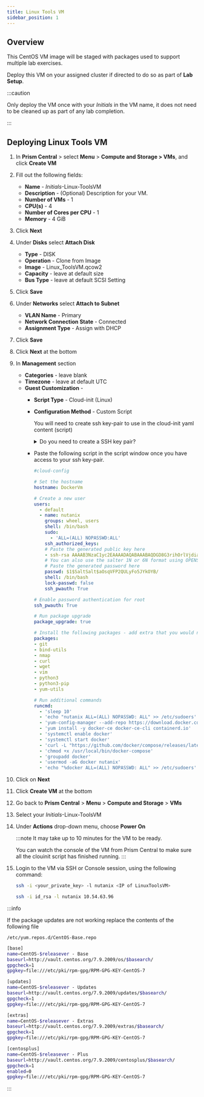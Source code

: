 ```yaml
---
title: Linux Tools VM
sidebar_position: 1
---
```


## Overview

This CentOS VM image will be staged with packages used to support multiple lab exercises.

Deploy this VM on your assigned cluster if directed to do so as part of **Lab Setup**.

:::caution

Only deploy the VM once with your *Initials* in the VM name, it does not need to be cleaned up as part of any lab completion.

:::

## Deploying Linux Tools VM

1. In **Prism Central** > select **Menu** > **Compute and Storage > VMs**, and click **Create VM**

1.  Fill out the following fields:
    -   **Name** - *Initials*-Linux-ToolsVM
    -   **Description** - (Optional) Description for your VM.
    -   **Number of VMs** - 1
    -   **CPU(s)** - 4
    -   **Number of Cores per CPU** - 1
    -   **Memory** - 4 GiB
2.  Click **Next**
3.  Under **Disks** select **Attach Disk**
    -   **Type** - DISK
    -   **Operation** - Clone from Image
    -   **Image** - Linux_ToolsVM.qcow2
    -   **Capacity** - leave at default size
    -   **Bus Type** - leave at default SCSI Setting
4.  Click **Save**
5.  Under **Networks** select **Attach to Subnet**
    -   **VLAN Name** - Primary
    -   **Network Connection State** - Connected
    -   **Assignment Type** - Assign with DHCP
6.  Click **Save**
7.  Click **Next** at the bottom
8.  In **Management** section
    -   **Categories** - leave blank
    -   **Timezone** - leave at default UTC
    -   **Guest Customization** - 
        - **Script Type** - Cloud-init (Linux)
        - **Configuration Method** - Custom Script 
         
          You will need to create ssh key-pair to use in the cloud-init yaml content (script)

          <details>

          <summary>Do you need to create a SSH key pair?</summary>
           
           You can use any online ssh key generator if you are using Windows. Execute the following commands in you are in a Linux / Mac environment to generate a private key.
    
           ```bash
           ssh-keygen -t rsa -b 2048 -C "Created for Linux Tools VM"
           
           # follow prompts 
           # do not specify passphrase
           # once completed run the following command
           
           cat id_rsa.pub
           
           # copy the contents of the id_rsa.pub file to your cloudinit yaml file
           ```
          </details>

        - Paste the following script in the script window once you have access to your ssh key-pair.
        
           ```yaml title="Remember to change to your hostname"
           #cloud-config

           # Set the hostname
           hostname: DockerVm
           
           # Create a new user
           users:
             - default
             - name: nutanix
               groups: wheel, users
               shell: /bin/bash
               sudo:
                 - 'ALL=(ALL) NOPASSWD:ALL'
               ssh_authorized_keys:
               # Paste the generated public key here
               - ssh-rsa AAAAB3NzaC1yc2EAAAADAQABAAABAQDGD8G3rihOrlVjdiayQy/.............
               # You can also use the salter 1N or 6N format using OPENSSL (openssl passwd -1 -salt SaltSalt "yourplaintextpassword")
               # Paste the generated password here
               passwd: $1$SaltSalt$aOsqVFP2QULyFo5JYkOYB/
               shell: /bin/bash
               lock-passwd: false
               ssh_pwauth: True                 
           
           # Enable password authentication for root
           ssh_pwauth: True
           
           # Run package upgrade
           package_upgrade: true
           
           # Install the following packages - add extra that you would need
           packages:
           - git
           - bind-utils
           - nmap
           - curl
           - wget 
           - vim
           - python3
           - python3-pip
           - yum-utils
           
           # Run additional commands
           runcmd:
             - 'sleep 10'
             - 'echo "nutanix ALL=(ALL) NOPASSWD: ALL" >> /etc/sudoers'
             - 'yum-config-manager --add-repo https://download.docker.com/linux/centos/docker-ce.repo'
             - 'yum install -y docker-ce docker-ce-cli containerd.io'
             - 'systemctl enable docker'
             - 'systemctl start docker'
             - 'curl -L "https://github.com/docker/compose/releases/latest/download/docker-compose-$(uname -s)-$(uname -m)" -o /usr/local/bin/docker-compose'
             - 'chmod +x /usr/local/bin/docker-compose'
             - 'groupadd docker'
             - 'usermod -aG docker nutanix'
             - 'echo "%docker ALL=(ALL) NOPASSWD: ALL" >> /etc/sudoers'
           ```


9. Click on **Next**
9.  Click **Create VM** at the bottom
10. Go back to **Prism Central** > **Menu** > **Compute and Storage** > **VMs**
11. Select your *Initials*-Linux-ToolsVM
12. Under **Actions** drop-down menu, choose **Power On**

    :::note
    It may take up to 10 minutes for the VM to be ready.
    
    You can watch the console of the VM from Prism Central to make sure all the clouinit script has finished running.
    :::

13. Login to the VM via SSH or Console session, using the following command:

    ```bash
    ssh -i <your_private_key> -l nutanix <IP of LinuxToolsVM>
    ```
    ```bash title="Example command"
    ssh -i id_rsa -l nutanix 10.54.63.96
    ```

:::info

If the package updates are not working replace the contents of the following file

``/etc/yum.repos.d/CentOS-Base.repo``


```bash
[base]
name=CentOS-$releasever - Base
baseurl=http://vault.centos.org/7.9.2009/os/$basearch/
gpgcheck=1
gpgkey=file:///etc/pki/rpm-gpg/RPM-GPG-KEY-CentOS-7

[updates]
name=CentOS-$releasever - Updates
baseurl=http://vault.centos.org/7.9.2009/updates/$basearch/
gpgcheck=1
gpgkey=file:///etc/pki/rpm-gpg/RPM-GPG-KEY-CentOS-7

[extras]
name=CentOS-$releasever - Extras
baseurl=http://vault.centos.org/7.9.2009/extras/$basearch/
gpgcheck=1
gpgkey=file:///etc/pki/rpm-gpg/RPM-GPG-KEY-CentOS-7

[centosplus]
name=CentOS-$releasever - Plus
baseurl=http://vault.centos.org/7.9.2009/centosplus/$basearch/
gpgcheck=1
enabled=0
gpgkey=file:///etc/pki/rpm-gpg/RPM-GPG-KEY-CentOS-7
```

:::
